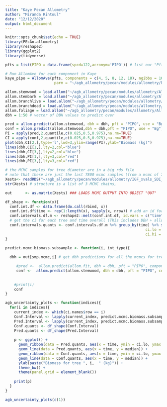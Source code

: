 ```yaml
---
title: "Kaye Pecan Allometry"
author: "Miranda Rintoul"
date: "12/12/2020"
output: html_document
---
```


```r
knitr::opts_chunk$set(echo = TRUE)
library(PEcAn.allometry)
library(reshape2)
library(ggplot2)
library(tidyverse)
```

```r
pfts = list(PIPO = data.frame(spcd=122,acronym='PIPO')) # list our "Pfts--plant functional types" of interest--really list the species

# Run AllomAve for each component in Kaye
kaye_pipo = AllomAve(pfts, components = c(4, 5, 8, 12, 18), ngibbs = 1000,
                      parm = "~/agb_allometry/pecan/modules/allometry/kaye_pipo.csv")
```

```r
allom.stemwood = load.allom("~/agb_allometry/pecan/modules/allometry/Allom.PIPO.4.Rdata")
allom.stembark = load.allom("~/agb_allometry/pecan/modules/allometry/Allom.PIPO.5.Rdata")
allom.branchlive = load.allom("~/agb_allometry/pecan/modules/allometry/Allom.PIPO.8.Rdata")
allom.branchdead = load.allom("~/agb_allometry/pecan/modules/allometry/Allom.PIPO.12.Rdata")
allom.foliage = load.allom("~/agb_allometry/pecan/modules/allometry/Allom.PIPO.18.Rdata")
dbh = 1:50 # vector of DBH values to predict over

pred = allom.predict(allom.stemwood, dbh = dbh, pft = "PIPO", use = "Bg", interval = "prediction") # predict allometries for trees with dbh 1:50, and get the prediction interval
conf = allom.predict(allom.stemwood,dbh = dbh,pft = "PIPO", use = "Bg",interval = "confidence")# predict allometries for trees with dbh 1:50, and get the confidence interval (including uncertainties)
PI = apply(pred,2,quantile,c(0.025,0.5,0.975),na.rm=TRUE)
CI = apply(conf,2,quantile,c(0.025,0.5,0.975),na.rm=TRUE)
plot(dbh,CI[2,],type='l',lwd=3,ylim=range(PI),ylab="Biomass (kg)")
lines(dbh,CI[1,],lty=2,col="blue")
lines(dbh,CI[3,],lty=2,col="blue")
lines(dbh,PI[1,],lty=3,col="red")
lines(dbh,PI[3,],lty=3,col="red")
```

```r
# the MCMC samples for tree diameter are in a big rds file 
# note that these are just the last 7800 mcmc samples (from a mcmc of 750,000 samples total)
Xests<- readRDS("~/agb_allometry/pecan/modules/allometry/IGF_xvals_SDI_SI.norand.X.nadapt.5000.rds")
str(Xests) # structure is a list of 3 MCMC chains, 

out      <- as.matrix(Xests) ### LOADS MCMC OUTPUT INTO OBJECT "OUT"
```

```r
df_shape <- function(x){
  conf.int.df <- data.frame(do.call(rbind, x))
  conf.int.df$time <- rep(1:length(x), sapply(x, nrow)) # add an id for each DBH fit
  conf.intervals.df.m <- reshape2::melt(conf.int.df, id.vars = c("time"))
  # get the ci for each tree and time overall (This includes DBH + allometry uncertainty)
  conf.intervals.quants <- conf.intervals.df.m %>% group_by(time) %>% summarise(median = quantile(value, 0.5), 
                                                               ci.lo = quantile(value, 0.025), 
                                                               ci.hi = quantile(value, 0.975))
}
```

```r
predict.mcmc.biomass.subsample <- function(i, int_type){
  
  dbh = out[smp.mcmc,i] # get dbh predictions for all the mcmcs for tree 1 at time point 1

     #pred <-  allom.predict(allom.fit, dbh = dbh, pft = "PIPO", component =6, use = "Bg", interval = "prediction") 
     conf <-  allom.predict(allom.stemwood, dbh = dbh, pft = "PIPO", component =4, use = "Bg", interval = int_type) 
    
    
    #print(i)
    conf
}

agb_uncertainty_plots <- function(indices){
  for(i in indices){
    current_index <- which(ci.names$row == i)
    Conf.Interval <- lapply(current_index, predict.mcmc.biomass.subsample, "confidence")
    Pred.Interval <- lapply(current_index, predict.mcmc.biomass.subsample, "prediction")
    Conf.quants <- df_shape(Conf.Interval)
    Pred.quants <- df_shape(Pred.Interval)
    
    p <- ggplot() +
      geom_ribbon(data = Pred.quants, aes(x = time, ymin = ci.lo, ymax = ci.hi), fill = "coral4") +
      geom_line(data = Pred.quants, aes(x = time, y = median)) +
      geom_ribbon(data = Conf.quants, aes(x = time, ymin = ci.lo, ymax = ci.hi), fill = "coral2") +
      geom_line(data = Conf.quants, aes(x = time, y = median)) +
      ylab(paste("Biomass for tree ", i,  " (kg)")) +
      theme_bw() +
      theme(panel.grid = element_blank())
    
    print(p)
  }
}

agb_uncertainty_plots(c(1))
```



















